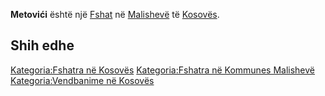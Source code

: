 {{Fshat në Kosovës
 | Emri                = Metovići
| srp_N_name = Metovići
| srp_N_FULL_NAME_RO = Metovići
| srp_N_FULL_NAME_ND_RO = Metovici
| srp_N_SORT_NAME_RG = METOVICI
| srp_N_FULL_NAME_RG = Metovići
| srp_N_FULL_NAME_ND_RG = Metovici
| srp_NS_name = Метовићи
| srp_NS_FULL_NAME_RO = Метовићи
| srp_NS_FULL_NAME_ND_RO = Метовићи
| srp_NS_SORT_NAME_RG = МЕТОВИЋИ
| srp_NS_FULL_NAME_RG = Метовићи
| srp_NS_FULL_NAME_ND_RG = Метовићи

 | Emri (Rasa dhanore) = 
 | Figura              = 
 | Shteti              = Kosovo
 | Komuna              = Malishevë
 | Kodi postar         = 
 | Sipërfaqja          = 

 | Popullsia           = 

 | Regj. i popullsisë  = 
 | Dend. e popullsisë  = 
 | Faqja zyrtare       = 
 <!--- Koordinatat ----> 
 | Gjerësia            = 42.492778
 | Gjatësia            = 20.952222
 | Lartësia            = 
}}
'''Metovići''' është një [[Fshat]] në [[Malishevë]] të [[Kosovës]].

<!-- == Gjeografia == -->
<!-- == Historia == -->
<!-- == Demografia == -->
== Shih edhe ==
{{Komuna Malishevë}}
{{Kosovo-Administrata-Cung}}

[[Kategoria:Fshatra në Kosovës]]
[[Kategoria:Fshatra në Kommunes Malishevë]]
[[Kategoria:Vendbanime në Kosovës]]